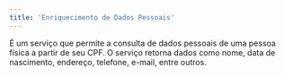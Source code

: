 ```yaml
---
title: 'Enriquecimento de Dados Pessoais'
---
```


É um serviço que permite a consulta de dados pessoais de uma pessoa física a partir de seu CPF.
O serviço retorna dados como nome, data de nascimento, endereço, telefone, e-mail, entre outros.
